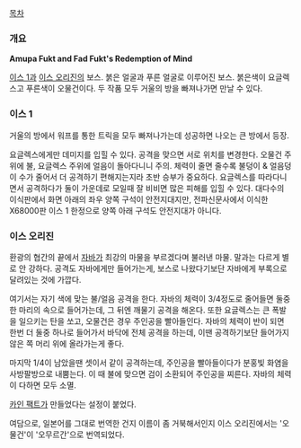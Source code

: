 [[목차]]

=== 개요 ===
'''Amupa Fukt and Fad Fukt's Redemption of Mind'''

[[이스 1]]과 [[이스 오리진]]의 보스.
붉은 얼굴과 푸른 얼굴로 이루어진 보스. 붉은색이 요글렉스고 푸른색이 오물건이다. 두 작품 모두 거울의 방을 빠져나가면 만날 수 있다.

=== 이스 1 ===
거울의 방에서 워프를 통한 트릭을 모두 빠져나가는데 성공하면 나오는 큰 방에서 등장.

요글렉스에게만 데미지를 입힐 수 있다. 공격을 맞으면 서로 위치를 변경한다. 오물건 주위에 불, 요글렉스 주위에 얼음이 돌아다니니 주의. 체력이 줄면 줄수록 불덩이 & 얼음덩이 수가 줄어서 더 공격하기 편해지는지라 초반 승부가 중요하다. 요글렉스를 따라다니면서 공격하다가 둘이 가운데로 모일때 잘 비비면 많은 피해를 입힐 수 있다.
대다수의 이식판에서 화면 아래의 좌우 양쪽 구석이 안전지대지만, 전파신문사에서 이식한 X68000판 이스 1 한정으로 양쪽 아래 구석도 안전지대가 아니다.

=== 이스 오리진 ===
환광의 협간의 끝에서 [[자바]]가 최강의 마물을 부르겠다며 불러낸 마물. 말과는 다르게 별로 안 강하다. 공격도 자바에게만 들어가는게, 보스로 나왔다기보단 자바에게 부록으로 달려있는 것에 가깝다.

여기서는 자기 색에 맞는 불/얼음 공격을 한다. 자바의 체력이 3/4정도로 줄어들면 둘중 한 마리의 속으로 들어가는데, 그 뒤엔 깨물기 공격을 해온다. 또한 요글렉스는 큰 폭발을 일으키는 탄을 쏘고, 오물건은 경우 주인공을 빨아들인다. 자바의 체력이 반이 되면 한번 더 둘중 하나로 들어가서 바닥에 전체 공격을 하는데, 이땐 공격하기보단 들어가지 않은 쪽 머리 위에 올라가는게 좋다.

마지막 1/4이 남았을땐 셋이서 같이 공격하는데, 주인공을 빨아들이다가 분홍빛 화염을 사방팔방으로 내뿜는다. 이 때 불에 맞으면 검이 소환되어 주인공을 찌른다. 자바의 체력이 다하면 모두 소멸.

[[카인 팩트]]가 만들었다는 설정이 붙었다.

여담으로, 일본어를 그대로 번역한 건지 이름이 좀 거북해서인지 이스 오리진에서는 '오물건'이 '오무르간'으로 번역되었다.
